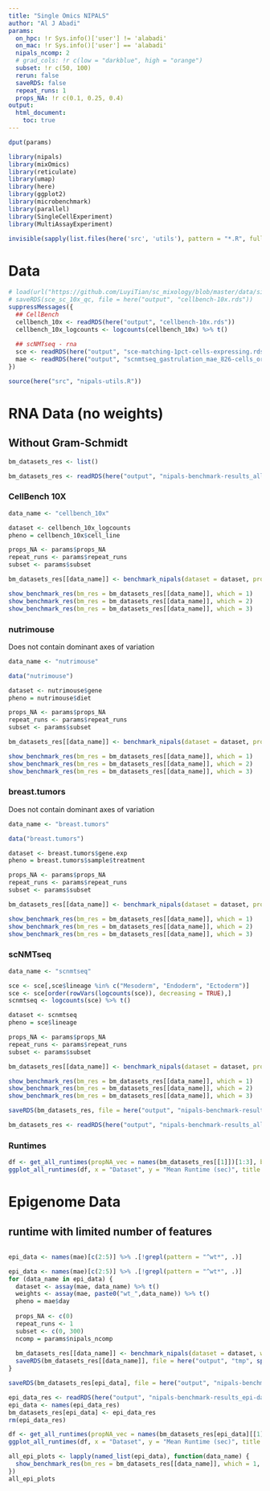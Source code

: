 ```yaml
---
title: "Single Omics NIPALS"
author: "Al J Abadi"
params:
  on_hpc: !r Sys.info()['user'] != 'alabadi'
  on_mac: !r Sys.info()['user'] == 'alabadi'
  nipals_ncomp: 2
  # grad_cols: !r c(low = "darkblue", high = "orange")
  subset: !r c(50, 100)
  rerun: false
  saveRDS: false
  repeat_runs: 1
  props_NA: !r c(0.1, 0.25, 0.4)
output:
  html_document:
    toc: true
---
```


```r
dput(params)
```

```r
library(nipals)
library(mixOmics)
library(reticulate)
library(umap)
library(here)
library(ggplot2)
library(microbenchmark)
library(parallel)
library(SingleCellExperiment)
library(MultiAssayExperiment)

invisible(sapply(list.files(here('src', 'utils'), pattern = "*.R", full.names = TRUE), source))
```

# Data

```r
# load(url("https://github.com/LuyiTian/sc_mixology/blob/master/data/sincell_with_class.RData?raw=true"))
# saveRDS(sce_sc_10x_qc, file = here("output", "cellbench-10x.rds"))
suppressMessages({
  ## CellBench
  cellbench_10x <- readRDS(here("output", "cellbench-10x.rds"))
  cellbench_10x_logcounts <- logcounts(cellbench_10x) %>% t()
  
  ## scNMTseq - rna
  sce <- readRDS(here("output", "sce-matching-1pct-cells-expressing.rds"))
  mae <- readRDS(here("output", "scnmtseq_gastrulation_mae_826-cells_orderedFeatures.rds"))
})

```

```r
source(here("src", "nipals-utils.R"))
```

# RNA Data (no weights)

## Without Gram-Schmidt

```r
bm_datasets_res <- list()
```

```r
bm_datasets_res <- readRDS(here("output", "nipals-benchmark-results_all-datasets_no-gramschmidt.rds"))
```

### CellBench 10X

```r
data_name <- "cellbench_10x"
```

```r
dataset <- cellbench_10x_logcounts
pheno = cellbench_10x$cell_line

props_NA <- params$props_NA
repeat_runs <- params$repeat_runs
subset <- params$subset

bm_datasets_res[[data_name]] <- benchmark_nipals(dataset = dataset, props = props_NA, pheno = pheno, subset = subset, top_n = FALSE)
```

```r
show_benchmark_res(bm_res = bm_datasets_res[[data_name]], which = 1)
show_benchmark_res(bm_res = bm_datasets_res[[data_name]], which = 2)
show_benchmark_res(bm_res = bm_datasets_res[[data_name]], which = 3)
```

### nutrimouse

Does not contain dominant axes of variation

```r
data_name <- "nutrimouse"
```


```r
data("nutrimouse")

dataset <- nutrimouse$gene
pheno = nutrimouse$diet

props_NA <- params$props_NA
repeat_runs <- params$repeat_runs
subset <- params$subset

bm_datasets_res[[data_name]] <- benchmark_nipals(dataset = dataset, props = props_NA, pheno = pheno, subset = subset, top_n = FALSE)
```

```r
show_benchmark_res(bm_res = bm_datasets_res[[data_name]], which = 1)
show_benchmark_res(bm_res = bm_datasets_res[[data_name]], which = 2)
show_benchmark_res(bm_res = bm_datasets_res[[data_name]], which = 3)
```

### breast.tumors

Does not contain dominant axes of variation

```r
data_name <- "breast.tumors"
```

```r
data("breast.tumors")

dataset <- breast.tumors$gene.exp
pheno = breast.tumors$sample$treatment

props_NA <- params$props_NA
repeat_runs <- params$repeat_runs
subset <- params$subset

bm_datasets_res[[data_name]] <- benchmark_nipals(dataset = dataset, props = props_NA, pheno = pheno, subset = subset, top_n = FALSE)
```

```r
show_benchmark_res(bm_res = bm_datasets_res[[data_name]], which = 1)
show_benchmark_res(bm_res = bm_datasets_res[[data_name]], which = 2)
show_benchmark_res(bm_res = bm_datasets_res[[data_name]], which = 3)
```

### scNMTseq

```r
data_name <- "scnmtseq"
```

```r
sce <- sce[,sce$lineage %in% c("Mesoderm", "Endoderm", "Ectoderm")]
sce <- sce[order(rowVars(logcounts(sce)), decreasing = TRUE),]
scnmtseq <- logcounts(sce) %>% t()

dataset <- scnmtseq
pheno = sce$lineage

props_NA <- params$props_NA
repeat_runs <- params$repeat_runs
subset <- params$subset

bm_datasets_res[[data_name]] <- benchmark_nipals(dataset = dataset, props = props_NA, pheno = pheno, subset = subset, top_n = FALSE)
```

```r
show_benchmark_res(bm_res = bm_datasets_res[[data_name]], which = 1)
show_benchmark_res(bm_res = bm_datasets_res[[data_name]], which = 2)
show_benchmark_res(bm_res = bm_datasets_res[[data_name]], which = 3)
```

```r
saveRDS(bm_datasets_res, file = here("output", "nipals-benchmark-results_all-datasets_no-gramschmidt.rds"))
```

```r
bm_datasets_res <- readRDS(here("output", "nipals-benchmark-results_all-datasets_no-gramschmidt.rds"))
```


### Runtimes

```r
df <- get_all_runtimes(propNA_vec = names(bm_datasets_res[[1]])[1:3], bm_res = bm_datasets_res)
ggplot_all_runtimes(df, x = "Dataset", y = "Mean Runtime (sec)", title = "NIPALS")
```

# Epigenome Data

## runtime with limited number of features

```r

```

```r
epi_data <- names(mae)[c(2:5)] %>% .[!grepl(pattern = "^wt*", .)]
```

```r
epi_data <- names(mae)[c(2:5)] %>% .[!grepl(pattern = "^wt*", .)]
for (data_name in epi_data) {
  dataset <- assay(mae, data_name) %>% t()
  weights <- assay(mae, paste0("wt_",data_name)) %>% t()
  pheno = mae$day
  
  props_NA <- c(0)
  repeat_runs <- 1
  subset <- c(0, 300)
  ncomp = params$nipals_ncomp
  
  bm_datasets_res[[data_name]] <- benchmark_nipals(dataset = dataset, weights = weights, props = props_NA, pheno = pheno, subset = subset, ncomp = ncomp, microbench = TRUE)
  saveRDS(bm_datasets_res[[data_name]], file = here("output", "tmp", sprintf("nipals-benchamrk-%s.rds", data_name)))
}
```

```r
saveRDS(bm_datasets_res[epi_data], file = here("output", "nipals-benchmark-results_epi-data-subset-microbenchmarked.rds"))
```

```r
epi_data_res <- readRDS(here("output", "nipals-benchmark-results_epi-data-subset-microbenchmarked.rds"))
epi_data <- names(epi_data_res)
bm_datasets_res[epi_data] <- epi_data_res
rm(epi_data_res)
```

```r
df <- get_all_runtimes(propNA_vec = names(bm_datasets_res[epi_data][[1]])[1], bm_res = bm_datasets_res[epi_data])
ggplot_all_runtimes(df, x = "Dataset", y = "Mean Runtime (sec)", title = "NIPALS")
```

```r
all_epi_plots <- lapply(named_list(epi_data), function(data_name) {
  show_benchmark_res(bm_res = bm_datasets_res[[data_name]], which = 1, empca = TRUE, subtitle = data_name)
})
all_epi_plots
```


